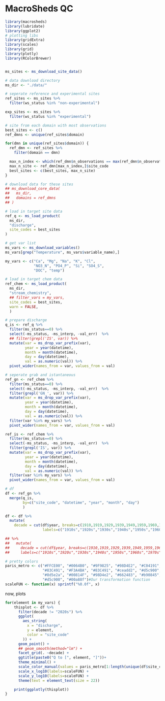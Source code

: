 # MacroSheds QC

```r
library(macrosheds)
library(lubridate)
library(ggplot2)
# plotting libs
library(gridExtra)
library(scales)
library(grid)
library(plotly)
library(RColorBrewer)


ms_sites <- ms_download_site_data()

# data download directory
ms_dir <- "./data/"

# seperate reference and experimental sites
ref_sites <- ms_sites %>%
  filter(ws_status %in% "non-experimental")

exp_sites <- ms_sites %>%
  filter(ws_status %in% "experimental")

# site from each domain with most observations
best_sites <- c()
ref_dmns <- unique(ref_sites$domain)

for(dmn in unique(ref_sites$domain)) {
  ref_dmn <- ref_sites %>%
    filter(domain == dmn)

  max_n_index <- which(ref_dmn$n_observations == max(ref_dmn$n_observations))
  max_n_site <- ref_dmn[max_n_index,]$site_code
  best_sites <- c(best_sites, max_n_site)
}

# download data for these sites
## ms_download_core_data(
##   ms_dir,
##   domains = ref_dmns
## )

# load in target site data
ref_q <- ms_load_product(
  ms_dir,
  "discharge",
  site_codes = best_sites
)

# get var list
ms_vars <- ms_download_variables()
ms_vars[grep("Temperature", ms_vars$variable_name),]

my_vars <- c("Ca", "Mg", "Na", "K", "Cl",
             "NO3_N", "PO4_P", "Si", "SO4_S",
             "DOC", "temp")

# load in target chem data
ref_chem <- ms_load_product(
  ms_dir,
  "stream_chemistry",
  ## filter_vars = my_vars,
  site_codes = best_sites,
  warn = FALSE,
  )

# prepare discharge
q_is <- ref_q %>%
  filter(ms_status==0) %>%
  select(-ms_status, -ms_interp, -val_err)  %>%
  ## filter(grepl('IS', var)) %>%
  mutate(var = ms_drop_var_prefix(var),
         year = year(datetime),
         month = month(datetime),
         day = day(datetime),
         val = as.numeric(val)) %>%
  pivot_wider(names_from = var, values_from = val)

# seperate grab and istantaneous
ref_gn <- ref_chem %>%
  filter(ms_status==0) %>%
  select(-ms_status, -ms_interp, -val_err)  %>%
  filter(grepl('GN_', var)) %>%
  mutate(var = ms_drop_var_prefix(var),
         year = year(datetime),
         month = month(datetime),
         day = day(datetime),
         val = as.numeric(val)) %>%
  filter(var %in% my_vars) %>%
  pivot_wider(names_from = var, values_from = val)

ref_is <- ref_chem %>%
  filter(ms_status==0) %>%
  select(-ms_status, -ms_interp, -val_err)  %>%
  filter(grepl('IS', var)) %>%
  mutate(var = ms_drop_var_prefix(var),
         year = year(datetime),
         month = month(datetime),
         day = day(datetime),
         val = as.numeric(val)) %>%
  filter(var %in% my_vars) %>%
  pivot_wider(names_from = var, values_from = val)

# df
df <- ref_gn %>%
  merge(q_is,
        by=c("site_code", "datetime", "year", "month", "day")
        )

df <- df %>%
  mutate(
    decade = cut(df$year, breaks=c(1910,1919,1929,1939,1949,1959,1969,1979,1989,1999,2009,2019,2029),
                 labels=c("1910s","1920s","1930s","1940s","1950s","1960s","1970s","1980s","1990s","2000s","2010s","2020s")))

## %>%
##   mutate(
##     decade = cut(df$year, breaks=c(1910,1919,1929,1939,1949,1959,1969,1979,1989,1999,2009,2019,2029),
##     labels=c("1910s","1920s","1930s","1940s","1950s","1960s","1970s","1980s","1990s","2000s","2010s","2020s")))

# pretty colors
paris_metro <- c("#FFCE00", "#0064B0", "#9F9825", "#98D4E2", "#C04191", "#F28E42",
                 "#83C491", "#F3A4BA", "#83C491", "#ceadd2", "#d5c900", "#e3b32a",
                 "#8d5e2a", "#00814F", "#98D4e2", "#662483", "#b90845", "#f3a4ba",
                 "#d5c900", "#00a88f")#Our transformation function
scaleFUN <- function(x) sprintf("%0.0f", x)
```

now, plots

``` r
for(element in my_vars) {
    thisplot <- df %>%
      filter(decade != "2020s") %>%
      ggplot(
        aes_string(
          x = "discharge",
          y = element,
          color = "site_code"
        )) +
      geom_point() +
      ## geom_smooth(method="lm") +
      facet_grid(. ~decade) +
      ggtitle(paste0("Q to [", element, "]"))+
      theme_minimal() +
      scale_color_manual(values = paris_metro[1:length(unique(df$site_code))]) +
      scale_x_log10(labels=scaleFUN) +
      scale_y_log10(labels=scaleFUN) +
      theme(text = element_text(size = 22)) 

    print(ggplotly(thisplot))
}
```
